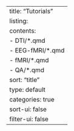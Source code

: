 ---
title: "Tutorials"
listing:
    contents: 
        - DTI/*.qmd
        - EEG-fMRI/*.qmd
        - fMRI/*.qmd
        - QA/*.qmd
    sort: "title"
    type: default
    categories: true
    sort-ui: false
    filter-ui: false
---